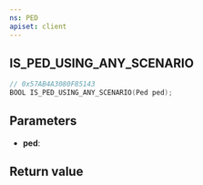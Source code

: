 ```yaml
---
ns: PED
apiset: client
---
```

## IS_PED_USING_ANY_SCENARIO

```c
// 0x57AB4A3080F85143
BOOL IS_PED_USING_ANY_SCENARIO(Ped ped);
```


## Parameters
* **ped**:

## Return value
